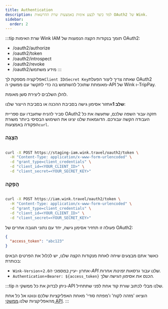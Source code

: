 ```yaml
---
title: Authentication
description: למד כיצד לבצע אימות באמצעות שרת ההרשאות OAuth2 של Wink.
sidebar:
  order: 2
---
```

:::tip
שרת האימות Wink IAM תומך בנקודות הקצה הנפוצות של OAuth2:

* /oauth2/authorize
* /oauth2/token
* /oauth2/introspect
* /oauth2/revoke
* /oauth2/מידע משתמש
  :::

אפליקציה מספקת לך`Client ID`ו`Secret Key`שאתה צריך ליצור הפעלת OAuth2 מאומתת שתוכל להשתמש בה כדי לתקשר עם ממשקי ה-API של Wink ו-TripPay.

להלן השלבים ליצירת סשן מאומת.

**שלב 1**אחזור אסימון גישה בסביבת ההכנה או בסביבת הייצור שלנו:

סביר להניח שתעבדו עם ספריית OAuth2 חזקה עבור השפה שלכם, שתעשה את כל העבודה הקשה עבורכם.
הדוגמאות שלנו יציגו את השימוש הבסיסי ביותר משורת הפקודה באמצעות`curl`.

### הַצָגָה

```bash

curl -X POST https://staging-iam.wink.travel/oauth2/token \
  -H "Content-Type: application/x-www-form-urlencoded" \
  -d "grant_type=client_credentials" \
  -d "client_id=<YOUR_CLIENT_ID>" \
  -d "client_secret=<YOUR_SECRET_KEY>"

```

### הֲפָקָה

```bash

curl -X POST https://iam.wink.travel/oauth2/token \
  -H "Content-Type: application/x-www-form-urlencoded" \
  -d "grant_type=client_credentials" \
  -d "client_id=<YOUR_CLIENT_ID>" \
  -d "client_secret=<YOUR_SECRET_KEY>"

```

פעולה זו תחזיר אסימון גישה, יחד עם נתוני תגובה אחרים של OAuth2:

```json
{
  "access_token": "abc123"
}
```

כאשר אתם מבצעים שיחה לאחת מנקודות הקצה שלנו, יש לכלול את הפרטים הבאים בכותרת:

* `Wink-Version`=`2.0`אחרון -*עיין במסמכי ה-API שלנו עבור גרסאות זמינות אחרות.*
* `Authentication`=`Bearer: ${access_token}` *הכנס את אסימון הגישה שלך.*

:::tip
ניתן לבדוק את כל ממשקי ה-API שלנו מבלי לכתוב שורת קוד אחת לפני שתתחיל.

הוציאו 'מזהה לקוח' ו'מפתח סודי' מאחת האפליקציות שלכם ונווטו אל כל אחת מהאפליקציות שלנו.[ממשקי API](/developers/apis).&#x20;
:::

